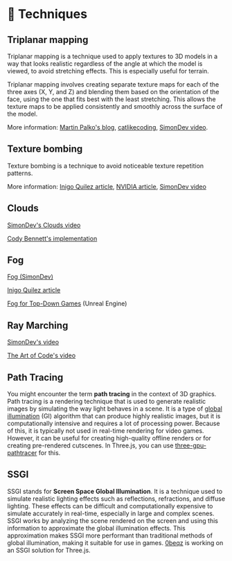 
# 🔮 Techniques

## Triplanar mapping

Triplanar mapping is a technique used to apply textures to 3D models in a way that looks realistic regardless of the angle at which the model is viewed, to avoid stretching effects. This is especially useful for terrain.

Triplanar mapping involves creating separate texture maps for each of the three axes (X, Y, and Z) and blending them based on the orientation of the face, using the one that fits best with the least stretching. This allows the texture maps to be applied consistently and smoothly across the surface of the model.

More information: [Martin Palko's blog](https://www.martinpalko.com/triplanar-mapping/), [catlikecoding](https://catlikecoding.com/unity/tutorials/advanced-rendering/triplanar-mapping/), [SimonDev video](https://youtu.be/rNuDkDhadfU?t=65).

## Texture bombing

Texture bombing is a technique to avoid noticeable texture repetition patterns.

More information: [Inigo Quilez article](https://iquilezles.org/articles/texturerepetition/), [NVIDIA article](https://developer.nvidia.com/gpugems/gpugems/part-iii-materials/chapter-20-texture-bombing), [SimonDev video](https://youtu.be/rNuDkDhadfU?t=347)

## Clouds

<Todo>

[SimonDev's Clouds video](https://www.youtube.com/watch?v=Qj_tK_mdRcA)

[Cody Bennett's implementation](https://codesandbox.io/s/rn9kfx)

</Todo>

## Fog

<Todo>

[Fog (SimonDev)](https://www.youtube.com/watch?v=k1zGz55EqfU)

[Inigo Quilez article](https://iquilezles.org/articles/fog/)

[Fog for Top-Down Games](https://kvachev.com/blog/posts/fog-for-topdown-games/) (Unreal Engine)

</Todo>

## Ray Marching

[SimonDev's video](https://www.youtube.com/watch?v=BNZtUB7yhX4)

[The Art of Code's video](https://www.youtube.com/watch?v=PGtv-dBi2wE)

## Path Tracing

You might encounter the term **path tracing** in the context of 3D graphics. Path tracing is a rendering technique that is used to generate realistic images by simulating the way light behaves in a scene. It is a type of [global illumination](https://en.wikipedia.org/wiki/Global_illumination) (GI) algorithm that can produce highly realistic images, but it is computationally intensive and requires a lot of processing power. Because of this, it is typically not used in real-time rendering for video games. However, it can be useful for creating high-quality offline renders or for creating pre-rendered cutscenes. In Three.js, you can use [three-gpu-pathtracer](https://github.com/gkjohnson/three-gpu-pathtracer) for this.

## SSGI

SSGI stands for **Screen Space Global Illumination**. It is a technique used to simulate realistic lighting effects such as reflections, refractions, and diffuse lighting. These effects can be difficult and computationally expensive to simulate accurately in real-time, especially in large and complex scenes. SSGI works by analyzing the scene rendered on the screen and using this information to approximate the global illumination effects. This approximation makes SSGI more performant than traditional methods of global illumination, making it suitable for use in games. [0beqz](https://twitter.com/0beqz) is working on an SSGI solution for Three.js.
